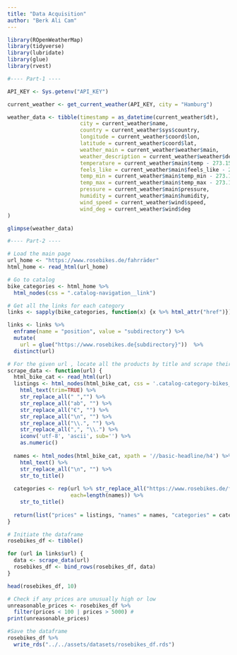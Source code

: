 ```yaml
---
title: "Data Acquisition"
author: "Berk Ali Cam"
---
```

```r
library(ROpenWeatherMap)
library(tidyverse)
library(lubridate) 
library(glue)
library(rvest)

#---- Part-1 ----

API_KEY <- Sys.getenv("API_KEY")

current_weather <- get_current_weather(API_KEY, city = "Hamburg")

weather_data <- tibble(timestamp = as_datetime(current_weather$dt),           # Timestamp of data
                       city = current_weather$name,                           # City name
                       country = current_weather$sys$country,                 # Country code
                       longitude = current_weather$coord$lon,                 # Longitude
                       latitude = current_weather$coord$lat,                  # Latitude
                       weather_main = current_weather$weather$main,           # Main weather condition (e.g., "Clouds")
                       weather_description = current_weather$weather$description, # Detailed description (e.g., "overcast clouds")
                       temperature = current_weather$main$temp - 273.15,       # Temperature in Celsius
                       feels_like = current_weather$main$feels_like - 273.15,  # Feels like temperature in Celsius
                       temp_min = current_weather$main$temp_min - 273.15,     # Minimum temperature in Celsius
                       temp_max = current_weather$main$temp_max - 273.15,     # Maximum temperature in Celsius
                       pressure = current_weather$main$pressure,             # Atmospheric pressure
                       humidity = current_weather$main$humidity,             # Humidity percentage
                       wind_speed = current_weather$wind$speed,              # Wind speed
                       wind_deg = current_weather$wind$deg                   # Wind direction (degrees)
)

glimpse(weather_data)

#---- Part-2 ----

# Load the main page
url_home <- "https://www.rosebikes.de/fahrräder"
html_home <- read_html(url_home)

# Go to catalog
bike_categories <- html_home %>%
  html_nodes(css = ".catalog-navigation__link")

# Get all the links for each category
links <- sapply(bike_categories, function(x) {x %>% html_attr("href")})

links <- links %>%
  enframe(name = "position", value = "subdirectory") %>%
  mutate(
    url = glue("https://www.rosebikes.de{subdirectory}"))  %>%
  distinct(url)

# For the given url , locate all the products by title and scrape their information
scrape_data <- function(url) {
  html_bike_cat <- read_html(url)
  listings <- html_nodes(html_bike_cat, css = '.catalog-category-bikes__price-title') %>% 
    html_text(trim=TRUE) %>%              
    str_replace_all(" ","") %>%
    str_replace_all("ab", "") %>%
    str_replace_all("€", "") %>%
    str_replace_all("\n", "") %>%
    str_replace_all("\\.", "") %>%
    str_replace_all(",", "\\.") %>%
    iconv('utf-8', 'ascii', sub='') %>%
    as.numeric()
  
  names <- html_nodes(html_bike_cat, xpath = '//basic-headline/h4') %>% 
    html_text() %>%
    str_replace_all("\n", "") %>%
    str_to_title()
  
  categories <- rep(url %>% str_replace_all("https://www.rosebikes.de/fahrräder/", ""), 
                    each=length(names)) %>%
    str_to_title()
  
  return(list("prices" = listings, "names" = names, "categories" = categories))
}

# Initiate the dataframe
rosebikes_df <- tibble()

for (url in links$url) {
  data <- scrape_data(url) 
  rosebikes_df <- bind_rows(rosebikes_df, data) 
}

head(rosebikes_df, 10)

# Check if any prices are unusually high or low 
unreasonable_prices <- rosebikes_df %>% 
  filter(prices < 100 | prices > 5000) # 
print(unreasonable_prices)

#Save the dataframe
rosebikes_df %>% 
  write_rds("../../assets/datasets/rosebikes_df.rds")

```